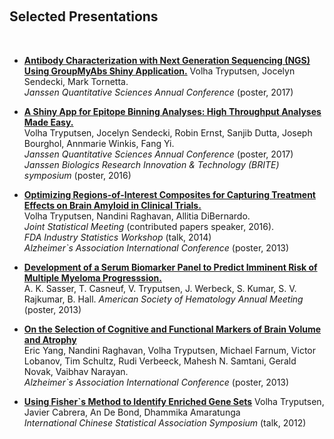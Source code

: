 <br>

## Selected Presentations

<br>

* [**Antibody Characterization with Next Generation Sequencing (NGS) Using GroupMyAbs Shiny Application.**](GroupMyAbs_final.pdf)
Volha Tryputsen, Jocelyn Sendecki, Mark Tornetta.  
_Janssen Quantitative Sciences Annual Conference_ (poster, 2017)

* [**A Shiny App for Epitope Binning Analyses: High Throughput Analyses Made Easy.**](EpitopeBinning_Shiny_BRITE_poster_final.pdf)   
Volha Tryputsen, Jocelyn Sendecki, Robin Ernst, Sanjib Dutta, Joseph Bourghol, Annmarie Winkis, Fang Yi.  
_Janssen Quantitative Sciences Annual Conference_ (poster, 2017)  
_Janssen Biologics Research Innovation & Technology (BRITE) symposium_ (poster, 2016)  

* [**Optimizing Regions-of-Interest Composites for Capturing Treatment Effects on Brain Amyloid in Clinical Trials.**](imaging_biomarker_jsm_2014.pdf)   
Volha Tryputsen, Nandini Raghavan, Allitia DiBernardo.  
_Joint Statistical Meeting_ (contributed papers speaker, 2016).  
_FDA Industry Statistics Workshop_ (talk, 2014)  
_Alzheimer`s Association International Conference_ (poster, 2013)

* [**Development of a Serum Biomarker Panel to Predict Imminent Risk of Multiple Myeloma Progresssion.**](http://www.bloodjournal.org/content/122/21/3115?sso-checked=true)  
A. K. Sasser, T. Casneuf, V. Tryputsen, J. Werbeck, S. Kumar, S. V. Rajkumar, B. Hall. 
_American Society of Hematology Annual Meeting_ (poster, 2013)

* [**On the Selection of Cognitive and Functional Markers of Brain Volume and Atrophy**](http://www.alzheimersanddementia.com/article/S1552-5260(13)02272-3/abstract)  
Eric Yang, Nandini Raghavan, Volha Tryputsen, Michael Farnum, Victor Lobanov, Tim Schultz, Rudi Verbeeck, Mahesh N. Samtani, Gerald Novak, Vaibhav Narayan.  
_Alzheimer`s Association International Conference_ (poster, 2013)

* [**Using Fisher`s Method to Identify Enriched Gene Sets**](fishers_method_icsa_2012.pdf)
Volha Tryputsen, Javier Cabrera, An De Bond, Dhammika Amaratunga  
_International Chinese Statistical Association Symposium_ (talk, 2012)  

